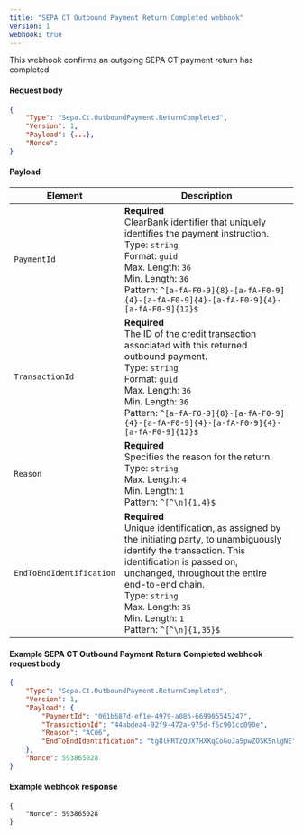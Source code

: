 ```yaml
---
title: "SEPA CT Outbound Payment Return Completed webhook"
version: 1
webhook: true
---
```


This webhook confirms an outgoing SEPA CT payment return has completed.

#### Request body

```json
{
    "Type": "Sepa.Ct.OutboundPayment.ReturnCompleted",
    "Version": 1,
    "Payload": {...},
    "Nonce":
}
```

#### Payload

| Element                  | Description                                                                                                                                                                                                                                                                                                |
| ------------------------ | ---------------------------------------------------------------------------------------------------------------------------------------------------------------------------------------------------------------------------------------------------------------------------------------------------------- |
| `PaymentId`              | **Required**<br />ClearBank identifier that uniquely identifies the payment instruction.<br/>Type: `string`<br/>Format: `guid`<br/>Max. Length: `36`<br/>Min. Length: `36`<br /> Pattern: `^[a-fA-F0-9]{8}-[a-fA-F0-9]{4}-[a-fA-F0-9]{4}-[a-fA-F0-9]{4}-[a-fA-F0-9]{12}$`                                  |
| `TransactionId`          | **Required**<br />The ID of the credit transaction associated with this returned outbound payment.<br />Type: `string`<br/>Format: `guid`<br/>Max. Length: `36`<br/>Min. Length: `36`<br />Pattern: `^[a-fA-F0-9]{8}-[a-fA-F0-9]{4}-[a-fA-F0-9]{4}-[a-fA-F0-9]{4}-[a-fA-F0-9]{12}$`                        |
| `Reason`                 | **Required**<br />Specifies the reason for the return.<br/>Type: `string`<br/>Max. Length: `4`<br/>Min. Length: `1`<br />Pattern: `^[^\n]{1,4}$`                                                                                                                                                           |
| `EndToEndIdentification` | **Required**<br />Unique identification, as assigned by the initiating party, to unambiguously identify the transaction. This identification is passed on, unchanged, throughout the entire end-to-end chain.<br/>Type: `string`<br/>Max. Length: `35`<br/>Min. Length: `1` <br/> Pattern: `^[^\n]{1,35}$` |

#### Example SEPA CT Outbound Payment Return Completed webhook request body

```json
{
    "Type": "Sepa.Ct.OutboundPayment.ReturnCompleted",
    "Version": 1,
    "Payload": {
        "PaymentId": "061b687d-ef1e-4979-a086-669905545247",
        "TransactionId": "44abdea4-92f9-472a-975d-f5c901cc090e",
        "Reason": "AC06",
        "EndToEndIdentification": "tg8lHRTzQUX7HXKqCoGoJa5pwZOSKSnlgNE"
    },
    "Nonce": 593865028
}
```

#### Example webhook response
```
{
    "Nonce": 593865028
}
```